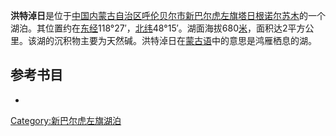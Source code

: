 '''洪特淖日'''是位于[[中国|中国]][[内蒙古自治区|内蒙古自治区]][[呼伦贝尔市|呼伦贝尔市]][[新巴尔虎左旗|新巴尔虎左旗]][[塔日根诺尔苏木|塔日根诺尔苏木]]的一个湖泊。其位置约在[[东经|东经]]118°27′，[[北纬|北纬]]48°15′。湖面海拔680[[米_(單位)|米]]，面积达2平方公里。该湖的沉积物主要为天然碱。洪特淖日在[[蒙古语|蒙古语]]中的意思是鸿雁栖息的湖。
== 参考书目 ==
*{{cite book|author=牧寒 |title=《内蒙古湖泊》 |year=2003 |publisher=内蒙古人民出版社 |isbn=9787204039883  }}
{{模板:呼伦贝尔市湖泊}}
{{内蒙古小作品}}

[[Category:新巴尔虎左旗湖泊|Category:新巴尔虎左旗湖泊]]